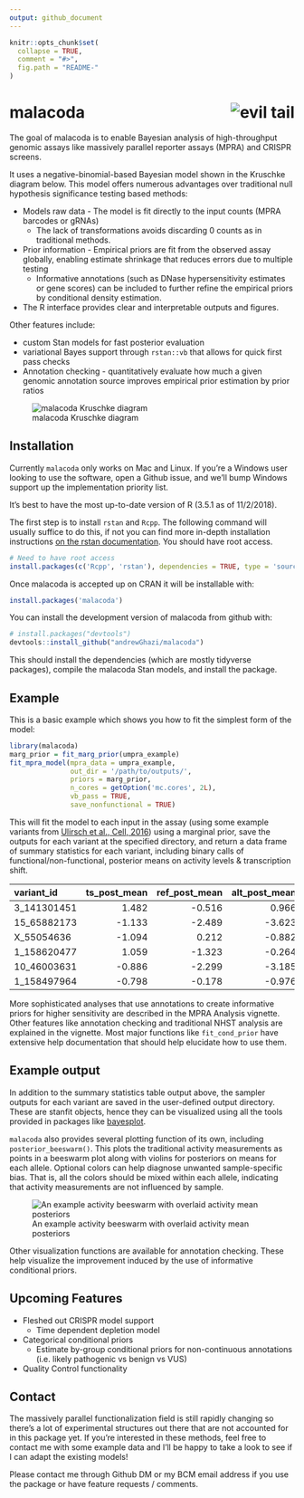```yaml
---
output: github_document
---
```


<!-- README.md is generated from README.Rmd. Please edit that file -->

```r
knitr::opts_chunk$set(
  collapse = TRUE,
  comment = "#>",
  fig.path = "README-"
)
```

# malacoda <img src="man/figures/logo.png" align="right" title="evil tail"/>

The goal of malacoda is to enable Bayesian analysis of high-throughput genomic assays like massively parallel reporter assays (MPRA) and CRISPR screens.

It uses a negative-binomial-based Bayesian model shown in the Kruschke diagram below. This model offers numerous advantages over traditional null hypothesis significance testing based methods:  

* Models raw data - The model is fit directly to the input counts (MPRA barcodes or gRNAs)
    * The lack of transformations avoids discarding 0 counts as in traditional methods.
* Prior information - Empirical priors are fit from the observed assay globally, enabling estimate shrinkage that reduces errors due to multiple testing  
    * Informative annotations (such as DNase hypersensitivity estimates or gene scores) can be included to further refine the empirical priors by conditional density estimation.  
* The R interface provides clear and interpretable outputs and figures.

Other features include:  

* custom Stan models for fast posterior evaluation  
* variational Bayes support through `rstan::vb` that allows for quick first pass checks  
* Annotation checking - quantitatively evaluate how much a given genomic annotation source improves empirical prior estimation by prior ratios

![malacoda Kruschke diagram](man/figures/kruschke_latex.png)


## Installation

Currently `malacoda` only works on Mac and Linux. If you're a Windows user looking to use the software, open a Github issue, and we'll bump Windows support up the implementation  priority list.

It's best to have the most up-to-date version of R (3.5.1 as of 11/2/2018).

The first step is to install `rstan` and `Rcpp`. The following command will usually suffice to do this, if not you can find more in-depth installation instructions [on the rstan documentation](https://github.com/stan-dev/rstan/wiki/Installing-RStan-on-Mac-or-Linux). You should have root access. 

```r
# Need to have root access
install.packages(c('Rcpp', 'rstan'), dependencies = TRUE, type = 'source')
```

Once malacoda is accepted up on CRAN it will be installable with:

```r
install.packages('malacoda')
```

You can install the development version of malacoda from github with:

```r
# install.packages("devtools")
devtools::install_github("andrewGhazi/malacoda")
```

This should install the dependencies (which are mostly tidyverse packages), compile the malacoda Stan models, and install the package.

## Example

This is a basic example which shows you how to fit the simplest form of the model:

```r
library(malacoda)
marg_prior = fit_marg_prior(umpra_example)
fit_mpra_model(mpra_data = umpra_example,
               out_dir = '/path/to/outputs/',
               priors = marg_prior,
               n_cores = getOption('mc.cores', 2L),
               vb_pass = TRUE,
               save_nonfunctional = TRUE)
```

This will fit the model to each input in the assay (using some example variants from [Ulirsch et al., Cell, 2016](https://www.ncbi.nlm.nih.gov/pubmed/27259154)) using a marginal prior, save the outputs for each variant at the specified directory, and return a data frame of summary statistics for each variant, including binary calls of functional/non-functional, posterior means on activity levels & transcription shift.

|variant_id  | ts_post_mean| ref_post_mean| alt_post_mean|is_functional | hdi_lower| hdi_upper|
|:-----------|------------:|-------------:|-------------:|:-------------|---------:|---------:|
|3_141301451 |        1.482|        -0.516|         0.966|TRUE          |     1.180|     1.761|
|15_65882173 |       -1.133|        -2.489|        -3.623|FALSE         |    -2.434|     0.119|
|X_55054636  |       -1.094|         0.212|        -0.882|TRUE          |    -1.387|    -0.799|
|1_158620477 |        1.059|        -1.323|        -0.264|TRUE          |     0.461|     1.652|
|10_46003631 |       -0.886|        -2.299|        -3.185|FALSE         |    -2.137|     0.300|
|1_158497964 |       -0.798|        -0.178|        -0.976|TRUE          |    -1.371|    -0.222|

More sophisticated analyses that use annotations to create informative priors for higher sensitivity are described in the MPRA Analysis vignette. Other features like annotation checking and traditional NHST analysis are explained in the vignette. Most major functions like `fit_cond_prior` have extensive help documentation that should help elucidate how to use them.

## Example output

In addition to the summary statistics table output above, the sampler outputs for each variant are saved in the user-defined output directory. These are stanfit objects, hence they can be visualized using all the tools provided in packages like [bayesplot](http://mc-stan.org/users/interfaces/bayesplot). 

`malacoda` also provides several plotting function of its own, including `posterior_beeswarm()`. This plots the traditional activity measurements as points in a beeswarm plot along with violins for posteriors on means for each allele. Optional colors can help diagnose unwanted sample-specific bias. That is, all the colors should be mixed within each allele, indicating that activity measurements are not influenced by sample.

![An example activity beeswarm with overlaid activity mean posteriors](man/figures/posterior_beeswarm_example.png)

Other visualization functions are available for annotation checking. These help visualize the improvement induced by the use of informative conditional priors.

## Upcoming Features

* Fleshed out CRISPR model support  
    * Time dependent depletion model
* Categorical conditional priors  
    * Estimate by-group conditional priors for non-continuous annotations (i.e. likely pathogenic vs benign vs VUS)
* Quality Control functionality

## Contact

The massively parallel functionalization field is still rapidly changing so there's a lot of experimental structures out there that are not accounted for in this package yet. If you're interested in these methods, feel free to contact me with some example data and I'll be happy to take a look to see if I can adapt the existing models!

Please contact me through Github DM or my BCM email address if you use the package or have feature requests / comments.
